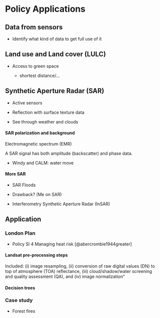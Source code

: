 # Policy Applications

## Data from sensors

-   Identify what kind of data to get full use of it

## Land use and Land cover (LULC)

-   Access to green space

    -   shortest distance/...

## Synthetic Aperture Radar (SAR)

-   Active sensors

-   Reflection with surface texture data

-   See through weather and clouds

#### SAR polarization and background

Electromagnetic spectrum (EMR)

A SAR signal has both amplitude (backscatter) and phase data.

-   Windy and CALM: water move

#### More SAR

-   SAR Floods

-   Drawback? (Me on SAR)

-   Interferometry Synthetic Aperture Radar (InSAR)

## Application

### London Plan

-   Policy SI 4 Managing heat risk [@abercrombie1944greater]

#### Landsat pre-processing steps

Included: (i) image resampling, (ii) conversion of raw digital values (DN) to top of atmosphere (TOA) reflectance, (iii) cloud/shadow/water screening and quality assessment (QA), and (iv) image normalization"

#### Decision trees

### Case study

-   Forest fires
